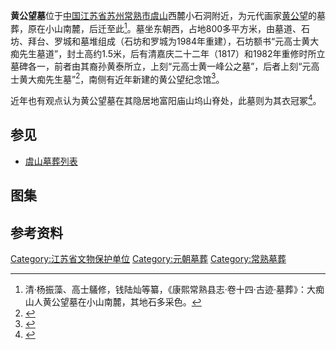 {{文物保护单位
| 级别 = 省级
| 省区市 = 江苏省
| 图片 = Tomb of Huang Gongwang 05 2014-10.JPG
| 说明 = 墓碑
| 名称 = 黄公望墓
| 编号 = 103（第一、二批）
| 分类 = 古墓葬
| 时代 = 元
| 所在 = [[苏州市|苏州市]][[常熟市|常熟市]]
| 登录 = 1982年3月
}}
'''黄公望墓'''位于[[中国|中国]][[江苏省|江苏省]][[苏州|苏州]][[常熟市|常熟市]][[虞山_(常熟)|虞山]]西麓小石洞附近，为元代画家[[黄公望|黄公望]]的墓葬，原在小山南麓，后迁至此<ref>清·杨振藻、高士鸃修，钱陆灿等纂，《康熙常熟县志·卷十四·古迹·墓葬》：大痴山人黄公望墓在小山南麓，其地石多采色。</ref>。墓坐东朝西，占地800多平方米，由墓道、石坊、拜台、罗城和墓堆组成（石坊和罗城为1984年重建），石坊额书“元高士黄大痴先生墓道”，封土高约1.5米，后有清嘉庆二十二年（1817）和1982年重修时所立墓碑各一，前者由其裔孙黄泰所立，上刻“元高士黄一峰公之墓”，后者上刻“元高士黄大痴先生墓”<ref>{{cite web|url=http://www.news365.com.cn/wxpd/bhygb/mjbh/201108/t20110817_3113212.htm|title=《吴湖帆拜谒黄公望墓》|accessdate=2014-10-26|work=|publisher=文新传媒}}{{dead link|date=2018年5月 |bot=InternetArchiveBot |fix-attempted=yes }}</ref>，南侧有近年新建的黄公望纪念馆<ref>{{cite web|url=http://news.idoican.com.cn/chsrb/html/2008-10/31/content_16777858.htm|title=《活地图：带你拜谒名人墓》|accessdate=2014-10-26|work=冯碧珩|publisher=常熟日报|deadurl=yes|archiveurl=https://web.archive.org/web/20141026060049/http://news.idoican.com.cn/chsrb/html/2008-10/31/content_16777858.htm|archivedate=2014-10-26}}</ref>。

近年也有观点认为黄公望墓在其隐居地富阳庙山坞山脊处，此墓则为其衣冠冢<ref>{{cite web|url=http://news.idoican.com.cn/chsrb/html/2008-10/31/content_16777858.htm|title=《黄公望安息之处?富阳庙山坞发现八卦形古墓》|accessdate=2014-10-26|work=吴璇、朱啸尘|publisher=富阳网|deadurl=yes|archiveurl=https://web.archive.org/web/20141026060049/http://news.idoican.com.cn/chsrb/html/2008-10/31/content_16777858.htm|archivedate=2014-10-26}}</ref>。

== 参见 ==
*[[虞山墓葬列表|虞山墓葬列表]]
== 图集 ==
{{gallery
|File:Tomb of Huang Gongwang 02 2014-10.JPG|石坊
|File:Tomb of Huang Gongwang 03 2014-10.JPG|拜台
|File:Tomb of Huang Gongwang 04 2014-10.JPG|罗城及墓堆}}
== 参考资料 ==
{{reflist|2}}
{{commons|Category:Tomb of Huang Gongwang}}
{{苏州市境内的江苏省文物保护单位}}
{{DEFAULTSORT:Huanggongwang}}
[[Category:江苏省文物保护单位|Category:江苏省文物保护单位]]
[[Category:元朝墓葬|Category:元朝墓葬]]
[[Category:常熟墓葬|Category:常熟墓葬]]
{{suzhou-stub}}